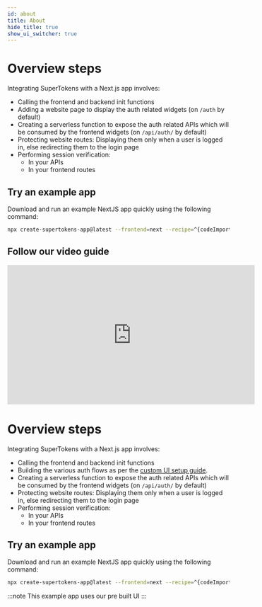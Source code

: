 ```yaml
---
id: about
title: About
hide_title: true
show_ui_switcher: true
---
```


<!-- COPY DOCS -->
<!-- ./thirdpartyemailpassword/nextjs/app-directory/about.mdx -->


<PreBuiltOrCustomUISwitcher>

<PreBuiltUIContent>

# Overview steps

Integrating SuperTokens with a Next.js app involves:
- Calling the frontend and backend init functions
- Adding a website page to display the auth related widgets (on `/auth` by default)
- Creating a serverless function to expose the auth related APIs which will be consumed by the frontend widgets (on `/api/auth/` by default)
- Protecting website routes: Displaying them only when a user is logged in, else redirecting them to the login page
- Performing session verification:
    - In your APIs
    - In your frontend routes

## Try an example app
Download and run an example NextJS app quickly using the following command:

```bash
npx create-supertokens-app@latest --frontend=next --recipe=^{codeImportRecipeName}
```

## Follow our video guide

<iframe width="560" height="315" src="https://www.youtube.com/embed/CVxR-OHorUM?si=UWXDTnA1pH6oRhGC" title="YouTube video player" frameborder="0" allow="accelerometer; autoplay; clipboard-write; encrypted-media; gyroscope; picture-in-picture; web-share" referrerpolicy="strict-origin-when-cross-origin" allowfullscreen></iframe>

</PreBuiltUIContent>

<CustomUIContent>

# Overview steps

Integrating SuperTokens with a Next.js app involves:
- Calling the frontend and backend init functions
- Building the various auth flows as per the [custom UI setup guide](../../custom-ui/init/frontend).
- Creating a serverless function to expose the auth related APIs which will be consumed by the frontend widgets (on `/api/auth/` by default)
- Protecting website routes: Displaying them only when a user is logged in, else redirecting them to the login page
- Performing session verification:
    - In your APIs
    - In your frontend routes

## Try an example app

Download and run an example NextJS app quickly using the following command:

```bash
npx create-supertokens-app@latest --frontend=next --recipe=^{codeImportRecipeName}
```

:::note
This example app uses our pre built UI
:::


</CustomUIContent>

</PreBuiltOrCustomUISwitcher>
